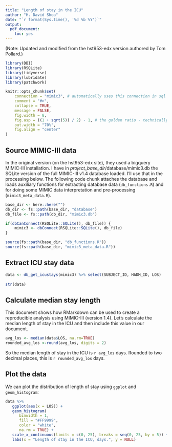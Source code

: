 ```yaml
---
title: "Length of stay in the ICU"
author: "H. David Shea"
date: "`r format(Sys.time(), '%d %b %Y')`"
output:
  pdf_document:
    toc: yes
---
```


(Note:  Updated and modified from the hst953-edx version authored by Tom Pollard.)

```r
library(DBI)
library(RSQLite)
library(tidyverse)
library(lubridate)
library(patchwork)

knitr::opts_chunk$set(
    connection = "mimic3", # automatically uses this connection in sql chunks 
    comment = "#>", 
    collapse = TRUE, 
    message = FALSE,
    fig.width = 8,
    fig.asp = ((1 + sqrt(5)) / 2) - 1, # the golden ratio - technically, the b proportion of a+b when a is 1
    out.width = "70%",
    fig.align = "center"
)
```
 
## Source MIMIC-III data

In the original version (on the hst953-edx site), they used a bigquery MIMIC-III installation.  I have in *project_base_dir*/database/mimic3.db the SQLite version of the full MIMIC-III v1.4 database loaded.  I'll use that in the processing below.  The following code chunk attaches the database and loads auxiliary functions for extracting database data (`db_functions.R`) and for doing some MIMIC data interpretation and pre-processing (`mimic3_meta_data.R`).

```r
base_dir <- here::here("")
db_dir <- fs::path(base_dir, "database")
db_file <- fs::path(db_dir, "mimic3.db")

if(dbCanConnect(RSQLite::SQLite(), db_file)) {
    mimic3 <- dbConnect(RSQLite::SQLite(), db_file)
}

source(fs::path(base_dir, "db_functions.R"))
source(fs::path(base_dir, "mimic3_meta_data.R"))
```

## Extract ICU stay data

```r
data <- db_get_icustays(mimic3) %>% select(SUBJECT_ID, HADM_ID, LOS)
 
str(data)
```

## Calculate median stay length

This document shows how RMarkdown can be used to create a reproducible analysis using MIMIC-III (version 1.4). Let's calculate the median length of stay in the ICU and then include this value in our document.

```r
avg_los <- median(data$LOS, na.rm=TRUE)
rounded_avg_los <-round(avg_los, digits = 2)
```

So the median length of stay in the ICU is `r avg_los` days. Rounded to two decimal places, this is `r rounded_avg_los` days.

## Plot the data

We can plot the distribution of length of stay using `ggplot` and `geom_histogram`:  

```r
data %>%
   ggplot(aes(x = LOS)) +
   geom_histogram(
      binwidth = 1,
      fill = "#FF9999",
      color = "white",
      na.rm = TRUE) +
   scale_x_continuous(limits = c(0, 25), breaks = seq(0, 25, by = 5)) +
   labs(x = "Length of stay in the ICU, days.", y = NULL)
```
